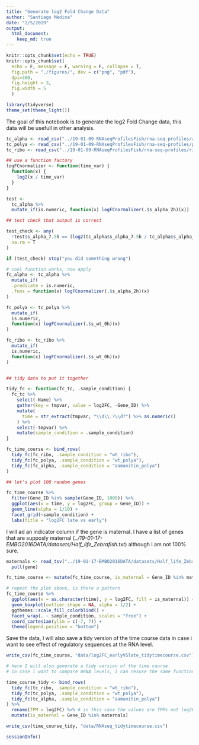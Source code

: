 ```yaml
---
title: "Generate log2 Fold Change Data"
author: "Santiago Medina"
date: "2/5/2019"
output: 
  html_document:
    keep_md: true
---
```


```r
knitr::opts_chunk$set(echo = TRUE)
knitr::opts_chunk$set(
  echo = F, message = F, warning = F, collapse = T,
  fig.path = "./figures/", dev = c("png", "pdf"),
  dpi=300,
  fig.height = 3,
  fig.width = 5
  )

library(tidyverse)
theme_set(theme_light())
```

The goal of this notebook is to generate the log2 Fold Change data, this data will be usefull in other analysis.



```r
tc_alpha <- read_csv("../19-01-09-RNAseqProfilesFish/rna-seq-profiles/alpha-amanitin-prolife.csv")
tc_polya <- read_csv("../19-01-09-RNAseqProfilesFish/rna-seq-profiles/polyA-profile.csv")
tc_ribo <- read_csv("../19-01-09-RNAseqProfilesFish/rna-seq-profiles/ribo-zero-profile.csv")
```

```r
## use a function factory
logFCnormalizer <- function(time_var) {
  function(x) {
    log2(x / time_var)
  }
}

test <- 
  tc_alpha %>% 
  mutate_if(is.numeric, function(x) logFCnormalizer(.$s_alpha_2h)(x))

## test check that output is correct

test_check <- any(
  !test$s_alpha_7.5h == (log2(tc_alpha$s_alpha_7.5h / tc_alpha$s_alpha_2h)),
  na.rm = T
)

if (test_check) stop("you did something wrong")

# cool function works, now apply
fc_alpha <- tc_alpha %>% 
  mutate_if(
  .predicate = is.numeric,
  .funs = function(x) logFCnormalizer(.$s_alpha_2h)(x)
)

fc_polya <- tc_polya %>% 
  mutate_if(
  is.numeric,
  function(x) logFCnormalizer(.$s_wt_0h)(x)
)

fc_ribo <- tc_ribo %>% 
  mutate_if(
  is.numeric,
  function(x) logFCnormalizer(.$s_wt_0h)(x)
)


## tidy data to put it together

tidy_fc <- function(fc_tc, .sample_condition) {
  fc_tc %>% 
    select(-Name) %>% 
    gather(key = tmpvar, value = log2FC, -Gene_ID) %>% 
    mutate(
      time = str_extract(tmpvar, "\\d\\.?\\d?") %>% as.numeric()
    ) %>% 
    select(-tmpvar) %>% 
    mutate(sample_condition = .sample_condition)
}

fc_time_course <- bind_rows(
  tidy_fc(fc_ribo, .sample_condition = "wt_ribo"),
  tidy_fc(fc_polya, .sample_condition = "wt_polya"),
  tidy_fc(fc_alpha, .sample_condition = "aamanitin_polya")
)

## let's plot 100 random genes

fc_time_course %>% 
  filter(Gene_ID %in% sample(Gene_ID, 1000)) %>% 
  ggplot(aes(x = time, y = log2FC, group = Gene_ID)) +
  geom_line(alpha = 1/10) +
  facet_grid(~sample_condition) +
  labs(title = "log2FC late vs early")
```


I will ad an indicator column if the gene is maternal. I have a list of genes that are supposly maternal (*../19-01-17-EMBO2016DATA/datasets/Half_life_Zebrafish.txt*) although I am not 100% sure.

```r
maternals <- read_tsv("../19-01-17-EMBO2016DATA/datasets/Half_life_Zebrafish.txt") %>% 
  pull(gene)

fc_time_course <- mutate(fc_time_course, is_maternal = Gene_ID %in% maternals)

# repeat the plot above, is there a pattern
fc_time_course %>% 
  ggplot(aes(x = as.character(time), y = log2FC, fill = is_maternal)) +
  geom_boxplot(outlier.shape = NA, alpha = 1/2) +
  ggthemes::scale_fill_colorblind() +
  facet_wrap(. ~ sample_condition, scales = "free") +
  coord_cartesian(ylim = c(-7, 7)) +
  theme(legend.position = "bottom")

```

Save the data, I will also save a tidy version of the time course data in case i want to see effect of regulatory sequences at the RNA level.

```r

write_csv(fc_time_course, "data/log2FC_earlyVSlate_tidytimecourse.csv")

# here I will also generate a tidy version of the time course
# in case i want to compare mRNA levels, i can resuse the same function

time_course_tidy <- bind_rows(
  tidy_fc(tc_ribo, .sample_condition = "wt_ribo"),
  tidy_fc(tc_polya, .sample_condition = "wt_polya"),
  tidy_fc(tc_alpha, .sample_condition = "aamanitin_polya")
) %>% 
  rename(TPM = log2FC) %>% # in this case the values are TPMs not log2FC
  mutate(is_maternal = Gene_ID %in% maternals)

write_csv(time_course_tidy, "data/RNAseq_tidytimecourse.csv")
```

```r
sessionInfo()
```





